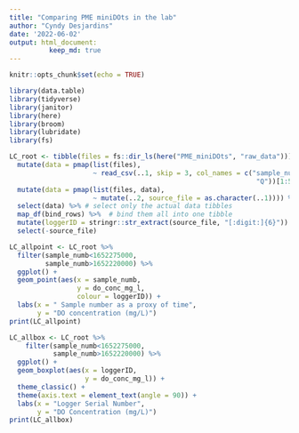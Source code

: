 ```yaml
---
title: "Comparing PME miniDOts in the lab"
author: "Cyndy Desjardins"
date: '2022-06-02'
output: html_document:
          keep_md: true
---
```


```r
knitr::opts_chunk$set(echo = TRUE)
```

```r
library(data.table)
library(tidyverse)
library(janitor)
library(here)
library(broom)
library(lubridate) 
library(fs)

```

```r
LC_root <- tibble(files = fs::dir_ls(here("PME_miniDOts", "raw_data"))) %>% 
  mutate(data = pmap(list(files), 
                     ~ read_csv(..1, skip = 3, col_names = c("sample_numb", "volts", "temp_c", "do_conc_mg_l", 
                                                              "Q"))[1:5])) %>% 
  mutate(data = pmap(list(files, data), 
                     ~ mutate(..2, source_file = as.character(..1)))) %>% # keeping the source files for each individual dataset so that we can extract the serial number below
  select(data) %>% # select only the actual data tibbles
  map_df(bind_rows) %>%  # bind them all into one tibble
  mutate(loggerID = stringr::str_extract(source_file, "[:digit:]{6}")) %>% # extract the logger serial number using regex
  select(-source_file)
```


```r
LC_allpoint <- LC_root %>% 
  filter(sample_numb<1652275000,
         sample_numb>1652220000) %>% 
  ggplot() +
  geom_point(aes(x = sample_numb, 
                 y = do_conc_mg_l,
                 colour = loggerID)) +
  labs(x = " Sample number as a proxy of time", 
       y = "DO concentration (mg/L)")
print(LC_allpoint)

LC_allbox <- LC_root %>% 
    filter(sample_numb<1652275000,
           sample_numb>1652220000) %>% 
  ggplot() +
  geom_boxplot(aes(x = loggerID, 
                   y = do_conc_mg_l)) +
  theme_classic() +
  theme(axis.text = element_text(angle = 90)) +
  labs(x = "Logger Serial Number", 
       y = "DO Concentration (mg/L)")
print(LC_allbox)
```

